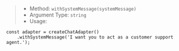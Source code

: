 > * Method: `withSystemMessage(systemMessage)`
> * Argument Type: `string`
> * Usage:

```tsx
const adapter = createChatAdapter()
    .withSystemMessage('I want you to act as a customer support agent.');
```
